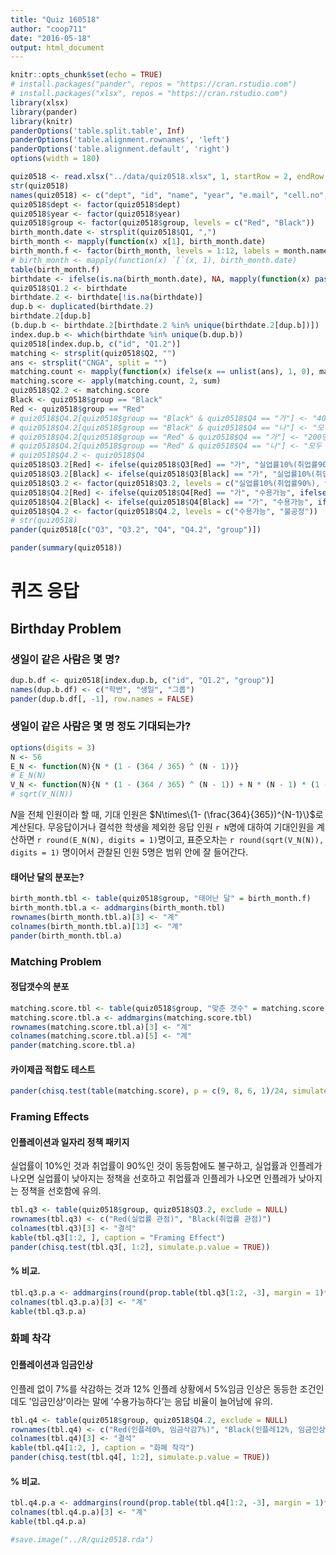 ```yaml
---
title: "Quiz 160518"
author: "coop711"
date: "2016-05-18"
output: html_document
---
```


```r
knitr::opts_chunk$set(echo = TRUE)
# install.packages("pander", repos = "https://cran.rstudio.com")
# install.packages("xlsx", repos = "https://cran.rstudio.com")
library(xlsx)
library(pander)
library(knitr)
panderOptions('table.split.table', Inf)
panderOptions('table.alignment.rownames', 'left')
panderOptions('table.alignment.default', 'right')
options(width = 180)
```

```r
quiz0518 <- read.xlsx("../data/quiz0518.xlsx", 1, startRow = 2, endRow = 66, colIndex = c(3:7, 9:14), colClasses = c(rep("character", 11)), stringsAsFactors = FALSE)
str(quiz0518)
names(quiz0518) <- c("dept", "id", "name", "year", "e.mail", "cell.no", "Q1", "Q2", "Q3", "Q4", "group")
quiz0518$dept <- factor(quiz0518$dept)
quiz0518$year <- factor(quiz0518$year)
quiz0518$group <- factor(quiz0518$group, levels = c("Red", "Black"))
birth_month.date <- strsplit(quiz0518$Q1, ",")
birth_month <- mapply(function(x) x[1], birth_month.date)
birth_month.f <- factor(birth_month, levels = 1:12, labels = month.name)
# birth_month <- mapply(function(x) `[`(x, 1), birth_month.date)
table(birth_month.f)
birthdate <- ifelse(is.na(birth_month.date), NA, mapply(function(x) paste(x[1], "월", x[2], "일", sep = ""), birth_month.date))
quiz0518$Q1.2 <- birthdate
birthdate.2 <- birthdate[!is.na(birthdate)]
dup.b <- duplicated(birthdate.2)
birthdate.2[dup.b]
(b.dup.b <- birthdate.2[birthdate.2 %in% unique(birthdate.2[dup.b])])
index.dup.b <- which(birthdate %in% unique(b.dup.b))
quiz0518[index.dup.b, c("id", "Q1.2")]
matching <- strsplit(quiz0518$Q2, "")
ans <- strsplit("CNGA", split = "")
matching.count <- mapply(function(x) ifelse(x == unlist(ans), 1, 0), matching)
matching.score <- apply(matching.count, 2, sum)
quiz0518$Q2.2 <- matching.score
Black <- quiz0518$group == "Black"
Red <- quiz0518$group == "Red"
# quiz0518$Q4.2[quiz0518$group == "Black" & quiz0518$Q4 == "가"] <- "400명은 죽는다"
# quiz0518$Q4.2[quiz0518$group == "Black" & quiz0518$Q4 == "나"] <- "모두 사망 않을 확률 1/3"
# quiz0518$Q4.2[quiz0518$group == "Red" & quiz0518$Q4 == "가"] <- "200명은 살린다"
# quiz0518$Q4.2[quiz0518$group == "Red" & quiz0518$Q4 == "나"] <- "모두 살릴 확률 1/3"
# quiz0518$Q4.2 <- quiz0518$Q4
quiz0518$Q3.2[Red] <- ifelse(quiz0518$Q3[Red] == "가", "실업률10%(취업률90%), 인플레12%", ifelse(quiz0518$Q3[Red] == "나", "실업률5%(취업률95%), 인플레17%", NA))
quiz0518$Q3.2[Black] <- ifelse(quiz0518$Q3[Black] == "가", "실업률10%(취업률90%), 인플레12%", ifelse(quiz0518$Q3[Black] == "나", "실업률5%(취업률95%), 인플레17%", NA))
quiz0518$Q3.2 <- factor(quiz0518$Q3.2, levels = c("실업률10%(취업률90%), 인플레12%", "실업률5%(취업률95%), 인플레17%"))
quiz0518$Q4.2[Red] <- ifelse(quiz0518$Q4[Red] == "가", "수용가능", ifelse(quiz0518$Q4[Red] == "나", "불공정", NA))
quiz0518$Q4.2[Black] <- ifelse(quiz0518$Q4[Black] == "가", "수용가능", ifelse(quiz0518$Q4[Black] == "나", "불공정", NA))
quiz0518$Q4.2 <- factor(quiz0518$Q4.2, levels = c("수용가능", "불공정"))
# str(quiz0518)
pander(quiz0518[c("Q3", "Q3.2", "Q4", "Q4.2", "group")])
```

```r
pander(summary(quiz0518))
```

# 퀴즈 응답

## Birthday Problem

### 생일이 같은 사람은 몇 명?

```r
dup.b.df <- quiz0518[index.dup.b, c("id", "Q1.2", "group")]
names(dup.b.df) <- c("학번", "생일", "그룹")
pander(dup.b.df[, -1], row.names = FALSE)
```

### 생일이 같은 사람은 몇 명 정도 기대되는가?

```r
options(digits = 3)
N <- 56
E_N <- function(N){N * (1 - (364 / 365) ^ (N - 1))}
# E_N(N)
V_N <- function(N){N * (1 - (364 / 365) ^ (N - 1)) + N * (N - 1) * (1 - (363 / 365)) ^ (N - 2)}
# sqrt(V_N(N))
```

$N$을 전체 인원이라 할 때, 기대 인원은 $N\times\{1- (\frac{364}{365})^{N-1}\}$로 계산된다. 무응답이거나 결석한 학생을 제외한 응답 인원 `r N`명에 대하여 기대인원을 계산하면 `r round(E_N(N), digits = 1)`명이고, 표준오차는 `r round(sqrt(V_N(N)), digits = 1)` 명이어서 관찰된 인원 5명은 범위 안에 잘 들어간다.

#### 태어난 달의 분포는?

```r
birth_month.tbl <- table(quiz0518$group, "태어난 달" = birth_month.f)
birth_month.tbl.a <- addmargins(birth_month.tbl)
rownames(birth_month.tbl.a)[3] <- "계"
colnames(birth_month.tbl.a)[13] <- "계"
pander(birth_month.tbl.a)
```

### Matching Problem

#### 정답갯수의 분포

```r
matching.score.tbl <- table(quiz0518$group, "맞춘 갯수" = matching.score)
matching.score.tbl.a <- addmargins(matching.score.tbl)
rownames(matching.score.tbl.a)[3] <- "계"
colnames(matching.score.tbl.a)[5] <- "계"
pander(matching.score.tbl.a)
```

#### 카이제곱 적합도 테스트

```r
pander(chisq.test(table(matching.score), p = c(9, 8, 6, 1)/24, simulate.p.value = TRUE, B = 2000))
```

### Framing Effects

#### 인플레이션과 일자리 정책 패키지

실업률이 10%인 것과 취업률이 90%인 것이 동등함에도 불구하고, 실업률과 인플레가 나오면 실업률이 낮아지는 정책을 선호하고 취업률과 인플레가 나오면 인플레가 낮아지는 정책을 선호함에 유의.

```r
tbl.q3 <- table(quiz0518$group, quiz0518$Q3.2, exclude = NULL)
rownames(tbl.q3) <- c("Red(실업률 관점)", "Black(취업률 관점)")
colnames(tbl.q3)[3] <- "결석"
kable(tbl.q3[1:2, ], caption = "Framing Effect")
pander(chisq.test(tbl.q3[, 1:2], simulate.p.value = TRUE))
```

#### % 비교.  

```r
tbl.q3.p.a <- addmargins(round(prop.table(tbl.q3[1:2, -3], margin = 1)*100, digits = 1))[1:2, ]
colnames(tbl.q3.p.a)[3] <- "계"
kable(tbl.q3.p.a)
```

### 화폐 착각

#### 인플레이션과 임금인상

인플레 없이 7%를 삭감하는 것과 12% 인플레 상황에서 5%임금 인상은 동등한 조건인데도 '임금인상'이라는 말에 '수용가능하다'는 응답 비율이 늘어남에 유의.

```r
tbl.q4 <- table(quiz0518$group, quiz0518$Q4.2, exclude = NULL)
rownames(tbl.q4) <- c("Red(인플레0%, 임금삭감7%)", "Black(인플레12%, 임금인상5%)")
colnames(tbl.q4)[3] <- "결석"
kable(tbl.q4[1:2, ], caption = "화폐 착각")
pander(chisq.test(tbl.q4[, 1:2], simulate.p.value = TRUE))
```

#### % 비교.  

```r
tbl.q4.p.a <- addmargins(round(prop.table(tbl.q4[1:2, -3], margin = 1)*100, digits = 1))[1:2, ]
colnames(tbl.q4.p.a)[3] <- "계"
kable(tbl.q4.p.a)
```

```r
#save.image("../R/quiz0518.rda")
```